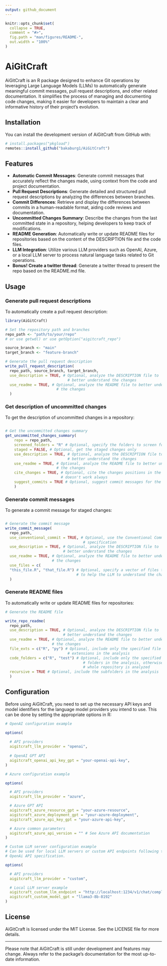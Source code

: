 ```yaml
---
output: github_document
---
```


<!-- README.md is generated from README.Rmd. Please edit that file -->

```r
knitr::opts_chunk$set(
  collapse = TRUE,
  comment = "#>",
  fig.path = "man/figures/README-",
  out.width = "100%"
)
```

# AiGitCraft

<!-- badges: start -->
<!-- badges: end -->

AiGitCraft is an R package designed to enhance Git operations by leveraging Large Language Models (LLMs) to automatically generate meaningful commit messages, pull request descriptions, and other related documentation. It simplifies the process of managing and documenting code changes, making it easier for developers to maintain a clear and informative history of their project's evolution.

## Installation

You can install the development version of AiGitCraft from GitHub with:

``` r
# install.packages("pkgload")
remotes::install_github("bakaburg1/AiGitCraft")
```

## Features

- **Automatic Commit Messages**: Generate commit messages that accurately reflect the changes made, using context from the code and project documentation.
- **Pull Request Descriptions**: Generate detailed and structured pull request descriptions by analyzing the differences between branches.
- **Commit Differences**: Retrieve and display the differences between commits in a human-readable format, aiding code reviews and documentation.
- **Uncommitted Changes Summary**: Describe the changes from the last committed state in a repository, helping developers to keep track of modifications.
- **README Generation**: Automatically write or update README files for repositories based on the content of the DESCRIPTION file and the code files.
- **LLM Integration**: Utilize various LLM providers such as OpenAI, Azure, or a local LLM server to process natural language tasks related to Git operations.
- **Bonus! Create a twitter thread**: Generate a twitter thread to present the repo based on the README.md file.


## Usage

### Generate pull request descriptions

To automatically create a pull request description:

```r
library(AiGitCraft)

# Set the repository path and branches
repo_path <- "path/to/your/repo"
# or use getwd() or use getOption("aigitcraft_repo")

source_branch <- "main"
target_branch <- "feature-branch"

# Generate the pull request description
write_pull_request_description(
  repo_path, source_branch, target_branch,
  use_description = TRUE, # Optional, analyze the DESCRIPTION file to
                            # better understand the changes
  use_readme = TRUE, # Optional, analyze the README file to better understand
                       # the changes
  )
```

### Get description of uncommitted changes

To get the description of uncommitted changes in a repository:

```r

# Get the uncommitted changes summary
get_uncommitted_changes_summary(
    repo = repo_path,
    screened_folders = "R" # Optional, specify the folders to screen for changes
    staged = FALSE, # Optional, get the staged changes only
    use_description = TRUE, # Optional, analyze the DESCRIPTION file to
                            # better understand the changes
    use_readme = TRUE, # Optional, analyze the README file to better understand
                       # the changes
    cite_changes = TRUE, # Optional, cite the changes positions in the summary.
                         # doesn't work always
    suggest_commits = TRUE # Optional, suggest commit messages for the changes
    )

```

### Generate commit messages

To generate a commit message for staged changes:

```r

# Generate the commit message
write_commit_message(
  repo_path,
  use_conventional_commit = TRUE, # Optional, use the Conventional Commits
                                   # specification
  use_description = TRUE, # Optional, analyze the DESCRIPTION file to
                          # better understand the changes
  use_readme = TRUE, # Optional, analyze the README file to better understand
                     # the changes
  use_files = c(
  "this_file.R", "that_file.R") # Optional, specify a vector of files to analyze
                                # to help the LLM to understand the changes
  )
```

### Generate README files

To automatically write or update README files for repositories:

```r
# Generate the README file

write_repo_readme(
  repo_path,
  use_description = TRUE, # Optional, analyze the DESCRIPTION file to
                          # better understand the changes
  use_readme = TRUE, # Optional, analyze the README file to better understand
                     # the changes
  file_exts = c("R", "py") # Optional, include only the specified file
                            # extensions in the analysis
  code_folders = c("R", "test") # Optional, include only the specified
                                   # folders in the analysis, otherwise the
                                   # whole repository is analyzed
  recursive = TRUE # Optional, include the subfolders in the analysis
  )
```

## Configuration

Before using AiGitCraft, you need to set up the necessary API keys and model
identifiers for the language model providers you intend to use. This can be done
by setting the appropriate options in R:

```r
# OpenAI configuration example

options(
  
  # API providers
  aigitcraft_llm_provider = "openai",
  
  # OpenAI GPT API
  aigitcraft_openai_api_key_gpt = "your-openai-api-key",
)

# Azure configuration example

options(

  # API providers
  aigitcraft_llm_provider = "azure",

  # Azure GPT API
  aigitcraft_azure_resource_gpt = "your-azure-resource",
  aigitcraft_azure_deployment_gpt = "your-azure-deployment",
  aigitcraft_azure_api_key_gpt = "your-azure-api-key",

  # Azure common parameters
  aigitcraft_azure_api_version = "" # See Azure API documentation
)

# Custom LLM server configuration example
# Can be used for local LLM servers or custom API endpoints following the
# OpenAi API specification.

options(

  # API providers
  aigitcraft_llm_provider = "custom",

  # Local LLM server example
  aigitcraft_custom_llm_endpoint = "http://localhost:1234/v1/chat/completions",
  aigitcraft_custom_model_gpt = "llama3-8b-8192"
)

```

## License

AiGitCraft is licensed under the MIT License. See the LICENSE file for more
details.

---

Please note that AiGitCraft is still under development and features may change.
Always refer to the package's documentation for the most up-to-date information.
